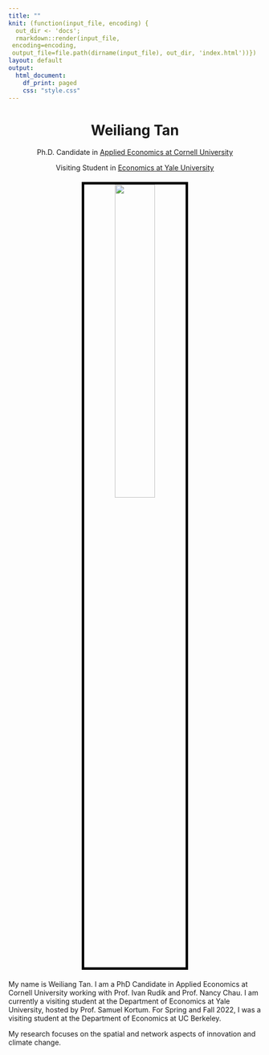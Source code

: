 ---
title: ""
knit: (function(input_file, encoding) {
  out_dir <- 'docs';
  rmarkdown::render(input_file,
 encoding=encoding,
 output_file=file.path(dirname(input_file), out_dir, 'index.html'))})
layout: default
output:
  html_document:
    df_print: paged
    css: "style.css"
---

<center> <h1>Weiliang Tan</h1> </center>

<center>
Ph.D. Candidate in [Applied Economics at Cornell University](https://dyson.cornell.edu/)

Visiting Student in [Economics at Yale University](https://economics.yale.edu/)
</center>

</div>
<div style="margin-bottom:20px;">
</div>

<center>
<img src="photo_of_me.jpg" style="width:40%;
border:5px solid; border-color:black">
</center>

</div>
<div style="margin-bottom:20px;">
</div>

<left>
My name is Weiliang Tan. I am a PhD Candidate in Applied Economics at Cornell University working with Prof. Ivan Rudik and Prof. Nancy Chau. I am currently a visiting student at the Department of Economics at Yale University, hosted by Prof. Samuel Kortum. For Spring and Fall 2022, I was a visiting student at the Department of Economics at UC Berkeley. 
<!-- I will be on the 2023-2024 job market. -->

My research focuses on the spatial and network aspects of innovation and climate change.
   
</center>

</div>
<div style="margin-bottom:20px;">
</div>
